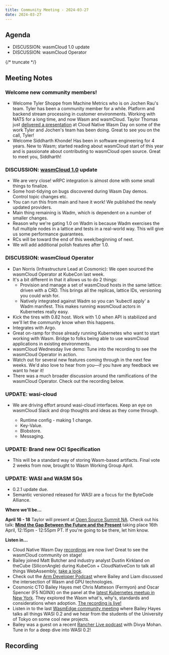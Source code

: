 ```yaml
---
title: Community Meeting - 2024-03-27
date: 2024-03-27
---
```


## Agenda

- DISCUSSION: wasmCloud 1.0 update
- DISCUSSION: wasmCloud Operator

{/* truncate */}

## Meeting Notes

### Welcome new community members!

- Welcome Tyler Shoppe from Machine Metrics who is on Jochen Rau's team. Tyler has been a community member for a while. Platform and backend stream processing in customer environments. Working with NATS for a long time, and now Wasm and wasmCloud. Taylor Thomas just [delivered a presentation](https://youtu.be/OTFQiMrG9lo?feature=shared) at Cloud Native Wasm Day on some of the work Tyler and Jochen's team has been doing. Great to see you on the call, Tyler!
- Welcome Siddharth Khonde! Has been in software engineering for 4 years. New to Wasm; started reading about wasmCloud start of this year and is passionate about contributing to wasmCloud open source. Great to meet you, Siddharth!

### DISCUSSION: [wasmCloud 1.0](https://wasmcloud.com/docs/roadmap) update

- We are very close! wRPC integration is almost done with some small things to finalize.
- Some host-tidying on bugs discovered during Wasm Day demos. Control topic changes etc.
- You can run this from main and have it work! We published the newly updated providers.
- Main thing remaining is Wadm, which is dependent on a number of smaller changes.
- Reason why we're gating 1.0 on Wadm is because Wadm exercises the full multiple nodes in a lattice and tests in a real-world way. This will give us some performance guarantees.
- RCs will be toward the end of this week/beginning of next.
- We will add additional polish features after 1.0.

### DISCUSSION: wasmCloud Operator

- Dan Norris (Infrastructure Lead at Cosmonic): We open sourced the wasmCloud Operator at KubeCon last week.
- It's a bit different in that it allows us to do 2 things:
  - Provision and manage a set of wasmCloud hosts in the same lattice: driven with a CRD. This brings all the replicas, lattice IDs, versioning you could wish for.
  - Natively integrated against Wadm so you can 'kubectl apply' a Wadm manifest. This makes running wasmCloud actors in Kubernetes really easy.
- Kick the tires with 0.82 host. Work with 1.0 when API is stabilized and we'll let the community know when this happens.
- Integrates with Argo.
- Great on-ramp for those already running Kubernetes who want to start working with Wasm. Bridge to folks being able to use wasmCloud applications in existing environments.
- wasmCloud Wednesday live demo: Tune into the recording to see the wasmCloud Operator in action.
- Watch out for several new features coming through in the next few weeks. We'd also love to hear from you&mdash;if you have any feedback we want to hear it!
- There was a much broader discussion around the ramifications of the wasmCloud Operator. Check out the recording below.

### UPDATE: wasi-cloud

- We are driving effort around wasi-cloud interfaces. Keep an eye on wasmCloud Slack and drop thoughts and ideas as they come through.

  - Runtime config - making 1 change.
  - Key-Value.
  - Blobstore.
  - Messaging.

### UPDATE: Brand new OCI Specification

- This will be a standard way of storing Wasm-based artifacts. Final vote 2 weeks from now, brought to Wasm Working Group April.

### UPDATE: WASI and WASM SGs

- 0.2.1 update due.
- Semantic versioned released for WASI are a focus for the ByteCode Alliance.

**Where we'll be…**

**April 16 - 18** Taylor will present at [Open Source Summit NA](https://events.linuxfoundation.org/open-source-summit-north-america/). Check out his talk: **[Mind the Gap Between the Future and the Present](https://ossna2024.sched.com/#)** taking place 16th April, 12:15pm - 12:55pm PT. If you're going to be there, let him know.

**Listen in…**

- Cloud Native Wasm Day [recordings](https://youtube.com/playlist?list=PLj6h78yzYM2MQteKoXxICTWiUdZYEw6RI&feature=shared) are now live! Great to see the wasmCloud community on stage!
- Bailey joined Matt Butcher and industry analyst Dustin Kirkland on theCube (SiliconAngle) during KubeCon + CloudNativeCon to talk all things WebAssembly, [take a look](https://www.youtube.com/watch?v=XU4TVukPs8g).
- Check out the [Arm Developer Podcast](https://www.youtube.com/watch?v=iDTHXGuqXAI) where Bailey and Liam discussed the intersection of Wasm and GPU technologies.
- Cosmonic CTO Bailey Hayes met Chris Matteson (Fermyon) and Oscar Spencer (F5 NGINX) on the panel at the [latest Kubernetes meetup in New York](https://www.meetup.com/new-york-kubernetes-meetup/events/297886914/). They explored the Wasm what's, why's, standards and considerations when adoption. [The recording is live!](https://youtu.be/ThcQNR-aVvI)
- Listen in to the last [WasmEdge community meeting](https://youtu.be/ttiE7g2Ojuk) where Bailey Hayes talks all things WASI 0.2 and we hear from the students of the University of Tokyo on some cool new projects.
- Bailey was a guest on a recent [Rancher Live podcast](https://www.youtube.com/watch?v=SPdzvL59tIA) with Divya Mohan. Tune in for a deep dive into WASI 0.2!

## Recording

<YouTube url="https://www.youtube.com/watch?v=1gBBKy1m1Zo" />

